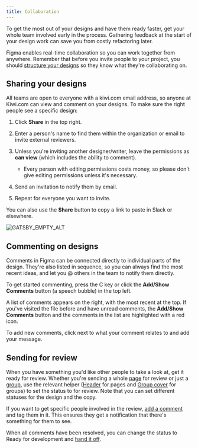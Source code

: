 ```yaml
---
title: Collaboration
---
```


To get the most out of your designs and have them ready faster,
get your whole team involved early in the process.
Gathering feedback at the start of your design work can save you from costly refactoring later.

Figma enables real-time collaboration so you can work together from anywhere.
Remember that before you invite people to your project,
you should [structure your designs](/kiwi-use/guides/working-with-figma/structure/)
so they know what they're collaborating on.

## **Sharing your designs**

All teams are open to everyone with a kiwi.com email address,
so anyone at Kiwi.com can view and comment on your designs.
To make sure the right people see a specific design:

1.  Click **Share** in the top right.
2.  Enter a person's name to find them within the organization
    or email to invite external reviewers.
3.  Unless you're inviting another designer/writer,
    leave the permissions as **can view** (which includes the ability to comment).

    - Every person with editing permissions costs money,
      so please don't give editing permissions unless it's necessary.

4.  Send an invitation to notify them by email.
5.  Repeat for everyone you want to invite.

You can also use the **Share** button to copy a link to paste in Slack or elsewhere.

![GATSBY_EMPTY_ALT](../../../../images/working-with-figma/FigmaShare.png)

## **Commenting on designs**

Comments in Figma can be connected directly to individual parts of the design.
They're also listed in sequence, so you can always find the most recent ideas,
and let you @ others in the team to notify them directly.

To get started commenting,
press the C key or click the **Add/Show Comments** button (a speech bubble) in the top left.

A list of comments appears on the right, with the most recent at the top.
If you've visited the file before and have unread comments,
the **Add/Show Comments** button and the comments in the list are highlighted with a red icon.

To add new comments, click next to what your comment relates to and add your message.

## Sending for review

When you have something you'd like other people to take a look at,
get it ready for review.
Whether you're sending a whole [page](/kiwi-use/guides/working-with-figma/structure/#pages)
for review or just a [group](/kiwi-use/guides/working-with-figma/structure/#groups),
use the relevant helper ([Header](https://www.figma.com/file/Mutou0a3WLf4bZrApWVRU9Kz/Helpers?node-id=74020%3A79)
for pages and [Group cover](https://www.figma.com/file/Mutou0a3WLf4bZrApWVRU9Kz/Helpers?node-id=73553%3A11)
for groups) to set the status to for review.
Note that you can set different statuses for the design and the copy.

If you want to get specific people involved in the review,
[add a comment](#commenting-on-designs) and tag them in it.
This ensures they get a notification that there's something for them to see.

When all comments have been resolved,
you can change the status to Ready for development
and [hand it off](/kiwi-use/guides/working-with-figma/handoff/#sending-designs-to-development).
